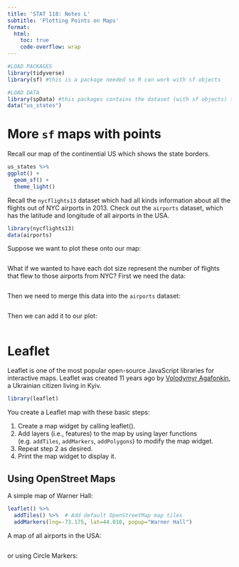 ```yaml
---
title: 'STAT 118: Notes L'
subtitle: 'Plotting Points on Maps'
format:
  html:
    toc: true
    code-overflow: wrap
---
```


```r
#LOAD PACKAGES 
library(tidyverse)
library(sf) #this is a package needed so R can work with sf objects

#LOAD DATA
library(spData) #this packages contains the dataset (with sf objects) that we will be using today
data("us_states")
```

# More `sf` maps with points

Recall our map of the continential US which shows the state borders. 

```r
us_states %>% 
ggplot() + 
  geom_sf() +
  theme_light()
```

Recall the `nycflights13` dataset which had all kinds information about all the flights out of NYC airports in 2013. Check out the `airports` dataset, which has the latitude and longitude of all airports in the USA. 

```r
library(nycflights13)
data(airports)
```

Suppose we want to plot these onto our map: 

```r

```

What if we wanted to have each dot size represent the number of flights that flew to those airports from NYC? First we need the data: 

```r

```

Then we need to merge this data into the `airports` dataset: 

```r

```

Then we can add it to our plot: 

```r

```


# Leaflet

Leaflet is one of the most popular open-source JavaScript libraries for interactive maps. Leaflet was created 11 years ago by [Volodymyr Agafonkin](https://agafonkin.com/), a Ukrainian citizen living in Kyiv. 

```r
library(leaflet)
```

You create a Leaflet map with these basic steps:

1. Create a map widget by calling leaflet().
2. Add layers (i.e., features) to the map by using layer functions (e.g. `addTiles`, `addMarkers`, `addPolygons`) to modify the map widget.
3. Repeat step 2 as desired.
4. Print the map widget to display it.

## Using OpenStreet Maps

A simple map of Warner Hall: 

```r
leaflet() %>%
  addTiles() %>%  # Add default OpenStreetMap map tiles
  addMarkers(lng=-73.175, lat=44.010, popup="Warner Hall")
```

A map of all airports in the USA: 

```r

```

or using Circle Markers: 

```r

```


